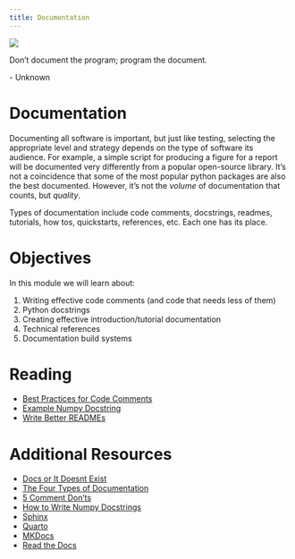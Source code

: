 ```yaml
---
title: Documentation
---
```

![](../../images/conspiracy_board.png)

:::{.callout-note appearance="minimal"}
Don't document the program; program the document.

\- Unknown
:::

# Documentation
Documenting all software is important, but just like testing, selecting the appropriate level and strategy
depends on the type of software its audience. For example, a simple script for producing a figure for a 
report will be documented very differently from a popular open-source library. It's not a coincidence 
that some of the most popular python packages are also the best documented. 
However, it's not the *volume* of documentation that counts, but *quality*.

Types of documentation include code comments, docstrings, readmes, tutorials, how tos, quickstarts, references, etc. 
Each one has its place.

# Objectives

In this module we will learn about:

1. Writing effective code comments (and code that needs less of them)
2. Python docstrings
3. Creating effective introduction/tutorial documentation
4. Technical references
5. Documentation build systems

# Reading

- [Best Practices for Code Comments](https://stackoverflow.blog/2021/12/23/best-practices-for-writing-code-comments/)
- [Example Numpy Docstring](https://github.com/numpy/numpy/blob/main/doc/example.py)
- [Write Better READMEs](https://github.com/banesullivan/README)

# Additional Resources

- [Docs or It Doesnt Exist](https://lukeplant.me.uk/blog/posts/docs-or-it-doesnt-exist/)
- [The Four Types of Documentation](https://nick.groenen.me/posts/the-4-types-of-technical-documentation/)
- [5 Comment Don'ts](https://www.itprotoday.com/development-techniques-and-management/5-code-commenting-donts)
- [How to Write Numpy Docstrings](https://python.plainenglish.io/how-to-write-numpy-style-docstrings-a092121403ba)
- [Sphinx](https://www.sphinx-doc.org/en/master/)
- [Quarto](https://github.com/quarto-dev/quarto-cli)
- [MKDocs](https://www.mkdocs.org/)
- [Read the Docs](https://readthedocs.org/)



